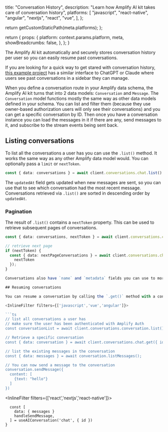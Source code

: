 
  title: "Conversation History",
  description:
    "Learn how Amplify AI kit takes care of conversation history",
  platforms: [
    "javascript",
    "react-native",
    "angular",
    "nextjs",
    "react",
    "vue",
  ],
};

  return getCustomStaticPath(meta.platforms);
};

  return {
    props: {
      platform: context.params.platform,
      meta,
      showBreadcrumbs: false,
    },
  };
}

The Amplify AI kit automatically and securely stores conversation history per user so you can easily resume past conversations. 

<Callout>

If you are looking for a quick way to get stared with conversation history, [this example project](https://github.com/aws-samples/amplify-ai-examples/tree/main/claude-ai) has a similar interface to ChatGPT or Claude where users see past conversations in a sidebar they can manage. 

</Callout>

When you define a conversation route in your Amplify data schema, the Amplify AI kit turns that into 2 data models: `Conversation` and `Message`. The `Conversation` model functions mostly the same way as other data models defined in your schema. You can list and filter them (because they use owner-based authorization users will only see their conversations) and you can get a specific conversation by ID. Then once you have a conversation instance you can load the messages in it if there are any, send messages to it, and subscribe to the stream events being sent back. 


## Listing conversations

To list all the conversations a user has you can use the `.list()` method. It works the same way as any other Amplify data model would. You can optionally pass a `limit` or `nextToken`.

```ts
const { data: conversations } = await client.conversations.chat.list()
```

The `updatedAt` field gets updated when new messages are sent, so you can use that to see which conversation had the most recent message. Conversations retrieved via `.list()` are sorted in descending order by `updatedAt`.

### Pagination
The result of `.list()` contains a `nextToken` property. This can be used to retrieve subsequent pages of conversations.

```ts
const { data: conversations, nextToken } = await client.conversations.chat.list();

// retrieve next page
if (nextToken) { 
  const { data: nextPageConversations } = await client.conversations.chat.list({ 
    nextToken 
  });
}

Conversations also have `name` and `metadata` fields you can use to more easily find and resume past conversations. `name` is a string and `metadata` is a JSON object so you can store any extra information you need. 

## Resuming conversations

You can resume a conversation by calling the `.get()` method with a conversation ID. Both `.create()` and `.get()` return the a conversation instance. 

<InlineFilter filters={['javascript','vue','angular']}>

```ts
// list all conversations a user has
// make sure the user has been authenticated with Amplify Auth
const conversationList = await client.conversations.conversation.list();

// Retrieve a specific conversation
const { data: conversation } = await client.conversations.chat.get({ id: conversationList[0].id });

// list the existing messages in the conversation
const { data: messages } = await conversation.listMessages();

// You can now send a message to the conversation
conversation.sendMessage({
  content: [
    {text: "hello"}
  ]
})
```

</InlineFilter>

<InlineFilter filters={['react','nextjs','react-native']}>

```tsx
  const [
    data: { messages }
    handleSendMessage,
  ] = useAIConversation('chat', { id })
}
```

</InlineFilter>

